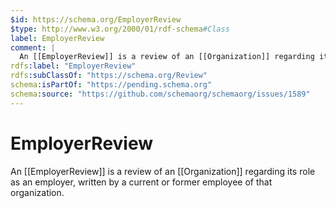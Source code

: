 ```yaml
---
$id: https://schema.org/EmployerReview
$type: http://www.w3.org/2000/01/rdf-schema#Class
label: EmployerReview
comment: |
  An [[EmployerReview]] is a review of an [[Organization]] regarding its role as an employer, written by a current or former employee of that organization.
rdfs:label: "EmployerReview"
rdfs:subClassOf: "https://schema.org/Review"
schema:isPartOf: "https://pending.schema.org"
schema:source: "https://github.com/schemaorg/schemaorg/issues/1589"
---
```


# EmployerReview

An [[EmployerReview]] is a review of an [[Organization]] regarding its role as an employer, written by a current or former employee of that organization.

